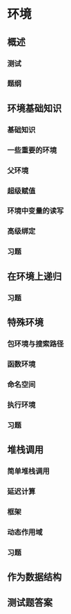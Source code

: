 # 环境 {#environments}

## 概述

### 测试 {-}

### 题纲 {-}

## 环境基础知识 {#environment-basic}

### 基础知识

### 一些重要的环境

### 父环境

### 超级赋值

### 环境中变量的读写

### 高级绑定

### 习题

## 在环境上递归

### 习题

## 特殊环境 {#special-environments}

### 包环境与搜索路径 {#package-environment-and-search-path}

### 函数环境 {#function-environment}

### 命名空间 {#namespace}

### 执行环境 {#execution-environment}

### 习题

## 堆栈调用 {#call-stack}

### 简单堆栈调用

### 延迟计算

### 框架

### 动态作用域

### 习题

## 作为数据结构 {#as-data-structure}

## 测试题答案 {#environments-quiz-answer}
